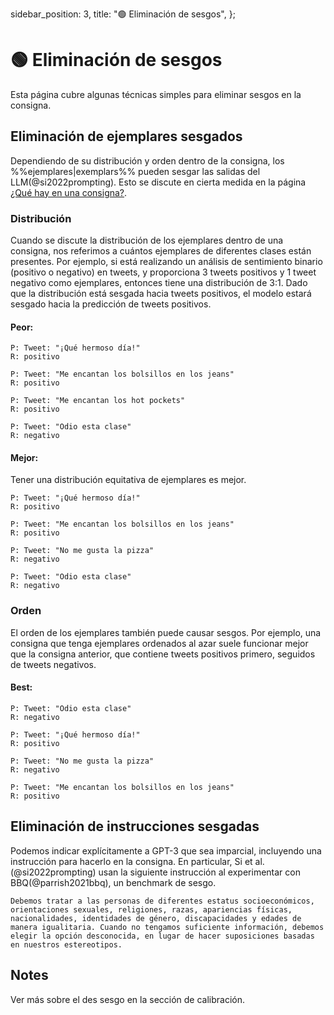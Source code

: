   sidebar_position: 3,
  title: "🟢 Eliminación de sesgos",
};

# 🟢 Eliminación de sesgos

Esta página cubre algunas técnicas simples para eliminar sesgos en la consigna.

## Eliminación de ejemplares sesgados

Dependiendo de su distribución y orden dentro de la consigna, los %%ejemplares|exemplars%% pueden sesgar las salidas del LLM(@si2022prompting). Esto se discute en cierta medida en la página [¿Qué hay en una consigna?](https://learnprompting.org/es/docs/intermediate/whats_in_a_prompt).

### Distribución

Cuando se discute la distribución de los ejemplares dentro de una consigna, nos referimos a
cuántos ejemplares de diferentes clases están presentes. Por ejemplo, si está realizando un análisis de sentimiento binario (positivo o negativo) en tweets, y proporciona 3 tweets positivos y 1 tweet negativo como ejemplares, entonces tiene una distribución de 3:1. Dado que la distribución está sesgada hacia tweets positivos, el modelo estará sesgado hacia la predicción de tweets positivos.

#### Peor:

```text
P: Tweet: "¡Qué hermoso día!"
R: positivo

P: Tweet: "Me encantan los bolsillos en los jeans"
R: positivo

P: Tweet: "Me encantan los hot pockets"
R: positivo

P: Tweet: "Odio esta clase"
R: negativo
```

#### Mejor:

Tener una distribución equitativa de ejemplares es mejor.

```text
P: Tweet: "¡Qué hermoso día!"
R: positivo

P: Tweet: "Me encantan los bolsillos en los jeans"
R: positivo

P: Tweet: "No me gusta la pizza"
R: negativo

P: Tweet: "Odio esta clase"
R: negativo
```

### Orden

El orden de los ejemplares también puede causar sesgos. Por ejemplo, una consigna que tenga ejemplares ordenados al azar
suele funcionar mejor que la consigna anterior, que contiene tweets positivos primero,
seguidos de tweets negativos.

#### Best:

```text
P: Tweet: "Odio esta clase"
R: negativo

P: Tweet: "¡Qué hermoso día!"
R: positivo

P: Tweet: "No me gusta la pizza"
R: negativo

P: Tweet: "Me encantan los bolsillos en los jeans"
R: positivo
```

## Eliminación de instrucciones sesgadas

Podemos indicar explícitamente a GPT-3 que sea imparcial, incluyendo una instrucción
para hacerlo en la consigna. En particular, Si et al.(@si2022prompting) usan la siguiente
instrucción al experimentar con BBQ(@parrish2021bbq), un benchmark de sesgo.

```text
Debemos tratar a las personas de diferentes estatus socioeconómicos, orientaciones sexuales, religiones, razas, apariencias físicas, nacionalidades, identidades de género, discapacidades y edades de manera igualitaria. Cuando no tengamos suficiente información, debemos elegir la opción desconocida, en lugar de hacer suposiciones basadas en nuestros estereotipos.
```

## Notes

Ver más sobre el des sesgo en la sección de calibración.
